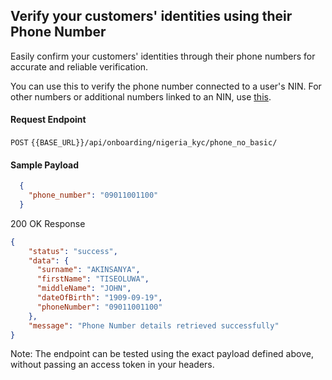 ## Verify your customers' identities using their Phone Number

Easily confirm your customers' identities through their phone numbers for accurate and reliable verification.

You can use this to verify the phone number connected to a user's NIN. For other numbers or additional numbers linked to an NIN, use [this](https://docs.smartcomply.com/kyc/nigeria/Phone_Number_Advanced).


#### Request Endpoint

`POST` `{{BASE_URL}}/api/onboarding/nigeria_kyc/phone_no_basic/`


#### Sample Payload

```json
  {
    "phone_number": "09011001100"
  }
```


200 OK Response

``` json
{
    "status": "success",
    "data": {
      "surname": "AKINSANYA",
      "firstName": "TISEOLUWA",
      "middleName": "JOHN",
      "dateOfBirth": "1909-09-19",
      "phoneNumber": "09011001100"
    },
    "message": "Phone Number details retrieved successfully"
}
```

Note: The endpoint can be tested using the exact payload defined above, without passing an access token in your headers.
